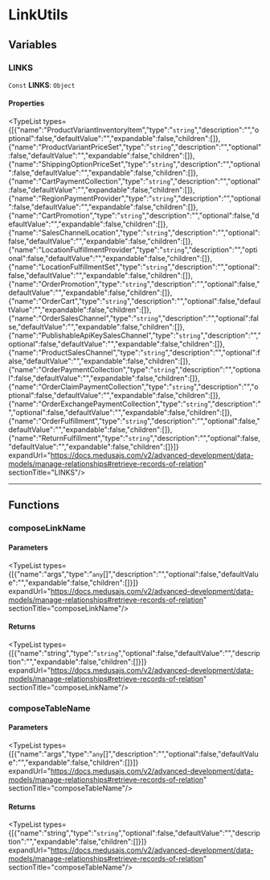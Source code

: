 
# LinkUtils

## Variables

### LINKS

 `Const` **LINKS**: `Object`

#### Properties

<TypeList types={[{"name":"ProductVariantInventoryItem","type":"`string`","description":"","optional":false,"defaultValue":"","expandable":false,"children":[]},{"name":"ProductVariantPriceSet","type":"`string`","description":"","optional":false,"defaultValue":"","expandable":false,"children":[]},{"name":"ShippingOptionPriceSet","type":"`string`","description":"","optional":false,"defaultValue":"","expandable":false,"children":[]},{"name":"CartPaymentCollection","type":"`string`","description":"","optional":false,"defaultValue":"","expandable":false,"children":[]},{"name":"RegionPaymentProvider","type":"`string`","description":"","optional":false,"defaultValue":"","expandable":false,"children":[]},{"name":"CartPromotion","type":"`string`","description":"","optional":false,"defaultValue":"","expandable":false,"children":[]},{"name":"SalesChannelLocation","type":"`string`","description":"","optional":false,"defaultValue":"","expandable":false,"children":[]},{"name":"LocationFulfillmentProvider","type":"`string`","description":"","optional":false,"defaultValue":"","expandable":false,"children":[]},{"name":"LocationFulfillmentSet","type":"`string`","description":"","optional":false,"defaultValue":"","expandable":false,"children":[]},{"name":"OrderPromotion","type":"`string`","description":"","optional":false,"defaultValue":"","expandable":false,"children":[]},{"name":"OrderCart","type":"`string`","description":"","optional":false,"defaultValue":"","expandable":false,"children":[]},{"name":"OrderSalesChannel","type":"`string`","description":"","optional":false,"defaultValue":"","expandable":false,"children":[]},{"name":"PublishableApiKeySalesChannel","type":"`string`","description":"","optional":false,"defaultValue":"","expandable":false,"children":[]},{"name":"ProductSalesChannel","type":"`string`","description":"","optional":false,"defaultValue":"","expandable":false,"children":[]},{"name":"OrderPaymentCollection","type":"`string`","description":"","optional":false,"defaultValue":"","expandable":false,"children":[]},{"name":"OrderClaimPaymentCollection","type":"`string`","description":"","optional":false,"defaultValue":"","expandable":false,"children":[]},{"name":"OrderExchangePaymentCollection","type":"`string`","description":"","optional":false,"defaultValue":"","expandable":false,"children":[]},{"name":"OrderFulfillment","type":"`string`","description":"","optional":false,"defaultValue":"","expandable":false,"children":[]},{"name":"ReturnFulfillment","type":"`string`","description":"","optional":false,"defaultValue":"","expandable":false,"children":[]}]} expandUrl="https://docs.medusajs.com/v2/advanced-development/data-models/manage-relationships#retrieve-records-of-relation" sectionTitle="LINKS"/>

___

## Functions

### composeLinkName

#### Parameters

<TypeList types={[{"name":"args","type":"`any`[]","description":"","optional":false,"defaultValue":"","expandable":false,"children":[]}]} expandUrl="https://docs.medusajs.com/v2/advanced-development/data-models/manage-relationships#retrieve-records-of-relation" sectionTitle="composeLinkName"/>

#### Returns

<TypeList types={[{"name":"string","type":"`string`","optional":false,"defaultValue":"","description":"","expandable":false,"children":[]}]} expandUrl="https://docs.medusajs.com/v2/advanced-development/data-models/manage-relationships#retrieve-records-of-relation" sectionTitle="composeLinkName"/>

### composeTableName

#### Parameters

<TypeList types={[{"name":"args","type":"`any`[]","description":"","optional":false,"defaultValue":"","expandable":false,"children":[]}]} expandUrl="https://docs.medusajs.com/v2/advanced-development/data-models/manage-relationships#retrieve-records-of-relation" sectionTitle="composeTableName"/>

#### Returns

<TypeList types={[{"name":"string","type":"`string`","optional":false,"defaultValue":"","description":"","expandable":false,"children":[]}]} expandUrl="https://docs.medusajs.com/v2/advanced-development/data-models/manage-relationships#retrieve-records-of-relation" sectionTitle="composeTableName"/>
